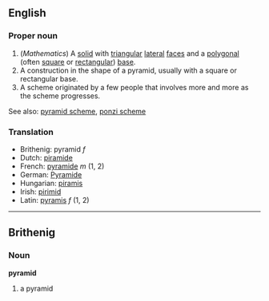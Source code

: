 ==English==
===Proper noun===
#(''Mathematics'') A [[solid]] with [[triangular]] [[lateral]] [[faces]] and a [[polygonal]] (often [[square]] or [[rectangular]]) [[base]].
#A construction in the shape of a pyramid, usually with a square or rectangular base.
#A scheme originated by a few people that involves more and more as the scheme progresses.

See also: [[pyramid scheme]], [[ponzi scheme]]

===Translation===
*Brithenig: pyramid ''f''
*Dutch: [[piramide]]
*French: [[pyramide]] ''m'' (1, 2)
*German: [[Pyramide]]
*Hungarian: [[piramis]]
*Irish: [[pirimid]]
*Latin: [[pyramis]] ''f'' (1, 2)
----
==Brithenig==
===Noun===
'''pyramid'''

#a pyramid